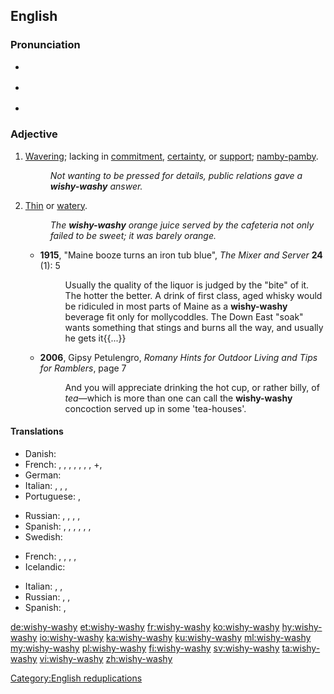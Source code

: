 {{was wotd|2010|July|3}}
==English==

===Pronunciation===
* {{a|UK}} {{IPA|/ˈwɪʃ.iˌwɒʃ.i/|lang=en}}
* {{a|US}} {{IPA|/ˈwɪʃ.iˌwɔ.ʃi/|/ˈwɪʃ.iˌwɑ.ʃi/|lang=en}}
* {{audio|en-us-wishy-washy.ogg|Audio (US)|lang=en}}

===Adjective===
{{en-adj|er|more}}

# [[waver|Waver]]ing; lacking in [[commitment]], [[certainty]], or [[support]]; [[namby-pamby]].
#: ''Not wanting to be pressed for details, public relations gave a '''wishy-washy''' answer.''
# [[thin|Thin]] or [[watery]].
#: ''The '''wishy-washy''' orange juice served by the cafeteria not only failed to be sweet; it was barely orange.''
#* '''1915''', "Maine booze turns an iron tub blue", ''The Mixer and Server'' '''24''' (1): 5
#*: Usually the quality of the liquor is judged by the "bite" of it. The hotter the better. A drink of first class, aged whisky would be ridiculed in most parts of Maine as a '''wishy-washy''' beverage fit only for mollycoddles. The Down East "soak" wants something that stings and burns all the way, and usually he gets it{{...}}
#* '''2006''', Gipsy Petulengro, ''Romany Hints for Outdoor Living and Tips for Ramblers'', page 7
#*: And you will appreciate drinking the hot cup, or rather billy, of ''tea''—which is more than one can call the '''wishy-washy''' concoction served up in some 'tea-houses'.

====Translations====
{{trans-top|wavering or lacking in commitment, certainty, or support}}
* Danish: {{t|da|vægelsindet}}
* French: {{t+|fr|molasse}}, {{t+|fr|mollasson}}, {{t+|fr|béni-oui-oui}}, {{t+|fr|chiffe molle}}, {{t+|fr|femmelette}}, {{t+|fr|couille molle}} {{qualifier|colloquial}}, {{t+|fr|girouette}}, +{{t+|fr|fadasse}}, {{t+|fr|aseptisé}}
* German: {{t+|de|Wischiwaschi|alt=Wischiwaschi-}}
* Italian: {{t+|it|incerto}}, {{t+|it|smidollato}}, {{t|it|mollaccione|m}}, {{t+|it|indeciso|m}}
* Portuguese: {{t+|pt|indeciso|m}}, {{t|pt|enrolado|m}}
{{trans-mid}}
* Russian: {{t+|ru|невырази́тельный}}, {{t+|ru|безли́кий}}, {{t+|ru|бле́дный}}, {{qualifier|somewhat|informal}} {{t+|ru|хи́лый}}, {{t+|ru|зы́бкий|m}}
* Spanish: {{t+|es|indeciso|m}}, {{t+|es|lábil}}, {{t+|es|débil}}, {{qualifier|colloquial}} {{t+|es|calzonazos}}, {{t+|es|vacilante}}, {{t+|es|veleta}}, {{t+|es|tornadizo}}
* Swedish: {{t+|sv|vacklande}}
{{trans-bottom}}
{{trans-top|thin or watery}}
* French: {{t+|fr|lavasse}}, {{t+|fr|jus de chaussette}}, {{t+|fr|pisse d'âne}}, {{t+|fr|bibine}}, {{t+|fr|eau de vaisselle}}
* Icelandic: {{t|is|lapþunnur|m}}
{{trans-mid}}
* Italian: {{t+|it|annacquato|m}}, {{t+|it|allungato|m}}, {{t+|it|diluito|m}}
* Russian: {{t+|ru|водяни́стый}}, {{t+|ru|сла́бый}}, {{t+|ru|жи́дкий}}
* Spanish: {{t|es|bebistrajo}}, {{t+|es|aguado}}
{{trans-bottom}}

[[Category:English reduplications]]

[[de:wishy-washy]]
[[et:wishy-washy]]
[[fr:wishy-washy]]
[[ko:wishy-washy]]
[[hy:wishy-washy]]
[[io:wishy-washy]]
[[ka:wishy-washy]]
[[ku:wishy-washy]]
[[ml:wishy-washy]]
[[my:wishy-washy]]
[[pl:wishy-washy]]
[[fi:wishy-washy]]
[[sv:wishy-washy]]
[[ta:wishy-washy]]
[[vi:wishy-washy]]
[[zh:wishy-washy]]